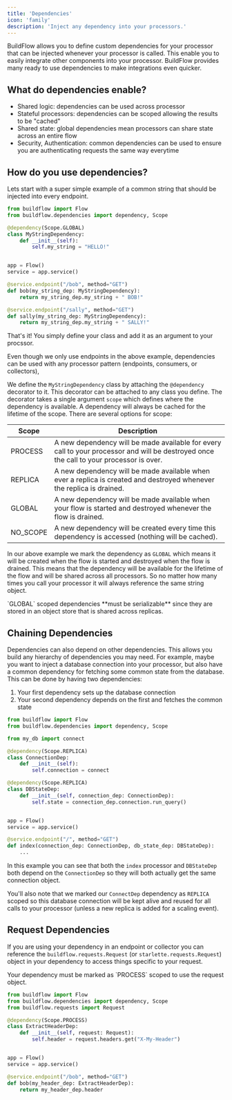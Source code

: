 ```yaml
---
title: 'Dependencies'
icon: 'family'
description: 'Inject any dependency into your processors.'
---
```



BuildFlow allows you to define custom dependencies for your processor that can be injected whenever your processor is called. This enable you to easily integrate other components into your processor.
BuildFlow provides many ready to use dependencies to make integrations even quicker.

## What do dependencies enable?

- Shared logic: dependencies can be used across processor
- Stateful processors: dependencies can be scoped allowing the results to be "cached"
- Shared state: global dependencies mean processors can share state across an entire flow
- Security, Authentication: common dependencies can be used to ensure you are authenticating requests the same way everytime

## How do you use dependencies?

Lets start with a super simple example of a common string that should be injected into every endpoint.

```python
from buildflow import Flow
from buildflow.dependencies import dependency, Scope

@dependency(Scope.GLOBAL)
class MyStringDependency:
    def __init__(self):
        self.my_string = "HELLO!"


app = Flow()
service = app.service()

@service.endpoint("/bob", method="GET")
def bob(my_string_dep: MyStringDependency):
    return my_string_dep.my_string + " BOB!"

@service.endpoint("/sally", method="GET")
def sally(my_string_dep: MyStringDependency):
    return my_string_dep.my_string + " SALLY!"
```

That's it! You simply define your class and add it as an argument to your procssor.

<Tip>
    Even though we only use endpoints in the above example, dependencies can be used with any processor pattern (endpoints, consumers, or collectors),
</Tip>

We define the `MyStringDependency` class by attaching the `@dependency` decorator to it. This decorator can be attached to any class you define.
The decorator takes a single argument `scope` which defines where the dependency is available. A dependency will always be cached for the lifetime of the scope. 
There are several options for scope:

| Scope    | Description                                                                                                                             |
|----------|-----------------------------------------------------------------------------------------------------------------------------------------|
| PROCESS  | A new dependency will be made available for every call to your processor and will be destroyed once the call to your processor is over. |
| REPLICA  | A new dependency will be made available when ever a replica is created and destroyed whenever the replica is drained.                   |
| GLOBAL   | A new dependency will be made available when your flow is started and destroyed whenever the flow is drained.                           |
| NO_SCOPE | A new dependency will be created every time this dependency is accessed (nothing will be cached).                                       |

In our above example we mark the dependency as `GLOBAL` which means it will be created when the flow is started and destroyed when the flow is drained. This means that the dependency will be available for the lifetime of the flow and will be shared across all processors. So no matter how many times you call your processor it will always reference the same string object.

<Note>
    `GLOBAL` scoped dependencies **must be serializable** since they are stored in an object store that is shared across replicas.
</Note>

## Chaining Dependencies

Dependencies can also depend on other dependencies. This allows you build any hierarchy of dependencies you may need. For example, maybe you want to inject a database connection into your processor, but also have a common dependency for fetching some common state from the database. This can be done by having two dependencies:

1. Your first dependency sets up the database connection
2. Your second dependency depends on the first and fetches the common state


```python
from buildflow import Flow
from buildflow.dependencies import dependency, Scope

from my_db import connect

@dependency(Scope.REPLICA)
class ConnectionDep:
    def __init__(self):
        self.connection = connect

@dependency(Scope.REPLICA)
class DBStateDep:
    def __init__(self, connection_dep: ConnectionDep):
        self.state = connection_dep.connection.run_query()


app = Flow()
service = app.service()

@service.endpoint("/", method="GET")
def index(connection_dep: ConnectionDep, db_state_dep: DBStateDep):
    ...
```

In this example you can see that both the `index` processor and `DBStateDep` both depend on the `ConnectionDep` so they will both actually get the same connection object.

You'll also note that we marked our `ConnectDep` dependency as `REPLICA` scoped so this database connection will be kept alive and reused for all calls to your processor (unless a new replica is added for a scaling event).


## Request Dependencies

If you are using your dependency in an endpoint or collector you can reference the `buildflow.requests.Request` (or `starlette.requests.Request`) object in your dependency to access things specific to your request.

<Note>
    Your dependency must be marked as `PROCESS` scoped to use the request object.
</Note>

```python
from buildflow import Flow
from buildflow.dependencies import dependency, Scope
from buildflow.requests import Request

@dependency(Scope.PROCESS)
class ExtractHeaderDep:
    def __init__(self, request: Request):
        self.header = request.headers.get("X-My-Header")


app = Flow()
service = app.service()

@service.endpoint("/bob", method="GET")
def bob(my_header_dep: ExtractHeaderDep):
    return my_header_dep.header
```
